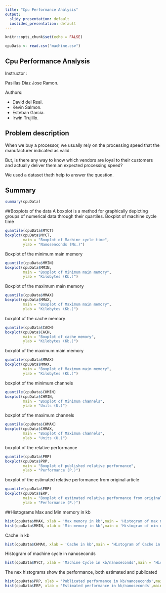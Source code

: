 ---
title: "Cpu Performance Analysis"
output:
  slidy_presentation: default
  ioslides_presentation: default
---

```{r setup, include=FALSE}
knitr::opts_chunk$set(echo = FALSE)
```
```{r, echo=FALSE}
cpuData <- read.csv("machine.csv")
```
## Cpu Performance Analysis


Instructor :

Pasillas Diaz Jose Ramon.

Authors:

- David del Real.
- Kevin Salmon.
- Esteban Garcia.
- Irwin Trujillo.

## Problem description

When we buy a processor, we usually rely on the processing speed that the manufacturer indicated as valid.

But, is there any way to know which vendors are loyal to their customers and actually deliver them an expected processing speed?

We used a dataset thath help to answer the question.
 

## Summary

```{r, echo = TRUE}
summary(cpuData)
```


##Boxplots of the data
A boxplot is a method for graphically depicting groups of numerical data through their quartiles.
Boxplot of machine cycle time
```{r plotbox}
quantile(cpuData$MYCT)
boxplot(cpuData$MYCT,
        main = "Boxplot of Machine cycle time",
        ylab = "Nanosenconds (Ns.)") 

```
  
  

Boxplot of the minimum main memory
```{r}
quantile(cpuData$MMIN)
boxplot(cpuData$MMIN,
        main = "Boxplot of Minimum main memory",
        ylab = "Kilobytes (Kb.)")
```
  
  

Boxplot of the maximum main memory
```{r}
quantile(cpuData$MMAX)
boxplot(cpuData$MMAX,
        main = "Boxplot of Maximum main memory",
        ylab = "Kilobytes (Kb.)") 
```

  
  
boxplot of the cache memory
```{r}
quantile(cpuData$CACH)
boxplot(cpuData$CACH,
        main = "Boxplot of cache memory",
        ylab = "Kilobytes (Kb.)") 
```
  
  

boxplot of the maximum main memory
```{r }
quantile(cpuData$MMAX)
boxplot(cpuData$MMAX,
        main = "Boxplot of Maximum main memory",
        ylab = "Kilobytes (Kb.)")
```
  
  

boxplot of the minimum channels
```{r}
quantile(cpuData$CHMIN)
boxplot(cpuData$CHMIN,
        main = "Boxplot of Minimum channels",
        ylab = "Units (U.)")
```

  
  
boxplot of the maximum channels
```{r}
quantile(cpuData$CHMAX)
boxplot(cpuData$CHMAX,
        main = "Boxplot of Maximum channels",
        ylab = "Units (U.)")
```
  
  
  
boxplot of the relative performance
```{r}
quantile(cpuData$PRP)
boxplot(cpuData$PRP,
        main = "Boxplot of published relative performance",
        ylab = "Performance (P.)") 
```
  
    

boxplot of the estimated relative performance from original article
```{r}
quantile(cpuData$ERP)
boxplot(cpuData$ERP,
        main = "Boxplot of estimated relative performance from original article",
        ylab = "Performance (P.)") 
```
  
  
##Histograms
Max and Min memory in kb
```{r}

hist(cpuData$MMAX, xlab = 'Max memory in kb',main = 'Histogram of max memory in kb', border = 'black',col = 'orange' )
hist(cpuData$MMIN, xlab = 'Min memory in kb',main = 'Histogram of min memory in kb', border = 'black',col = 'orange' )
```
  
Cache in kb

```{r}
hist(cpuData$CHMAX, xlab = 'Cache in kb',main = 'Histogram of Cache in kb', border = 'black',col = 'red' )

```
  
  
Histogram of machine cycle in nanoseconds
```{r}
hist(cpuData$MYCT, xlab = 'Machine Cycle in kb/nanoseconds',main = 'Histogram of Machine Cycle', border = 'black',col = 'green' )
```
  
  
The nex histograms show the performance, both estimated and publicated

```{r}
hist(cpuData$PRP, xlab = 'Publicated performance in kb/nanoseconds',main = 'Histogram of Publicated performance', border = 'black',col = 'blue' )
hist(cpuData$ERP, xlab = 'Estimated performance in kb/nanoseconds',main = 'Histogram of Public performance', border = 'black',col = 'blue' )
```

